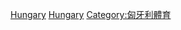 {{Commonscat|Badminton in Hungary}}

[[Category:各國羽毛球|Hungary]]
[[Category:歐洲羽毛球|Hungary]]
[[Category:匈牙利體育|Category:匈牙利體育]]